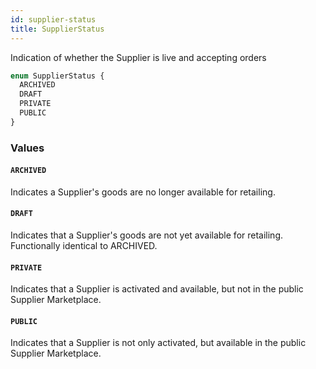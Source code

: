 ```yaml
---
id: supplier-status
title: SupplierStatus
---
```


Indication of whether the Supplier is live and accepting orders

```graphql
enum SupplierStatus {
  ARCHIVED
  DRAFT
  PRIVATE
  PUBLIC
}
```

### Values

#### `ARCHIVED`

Indicates a Supplier's goods are no longer available for retailing.

#### `DRAFT`

Indicates that a Supplier's goods are not yet available for retailing. Functionally identical to ARCHIVED.

#### `PRIVATE`

Indicates that a Supplier is activated and available, but not in the public Supplier Marketplace.

#### `PUBLIC`

Indicates that a Supplier is not only activated, but available in the public Supplier Marketplace.
